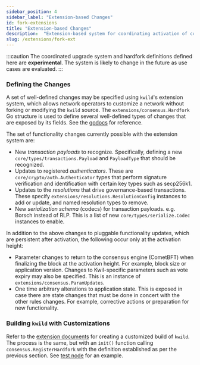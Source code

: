 ```yaml
---
sidebar_position: 4
sidebar_label: "Extension-based Changes"
id: fork-extensions
title: "Extension-based Changes"
description:  "Extension-based system for coordinating activation of consensus rule changes with new software."
slug: /extensions/fork-ext
---
```


:::caution
The coordinated upgrade system and hardfork definitions defined here are
**experimental**. The system is likely to change in the future as use cases are
evaluated.
:::

### Defining the Changes

A set of well-defined changes may be specified using `kwild`'s extension system,
which allows network operators to customize a network without forking or
modifying the `kwild` source. The `extensions/consensus.Hardfork` Go structure
is used to define several well-defined types of changes that are exposed by its
fields. See the
[godocs](https://pkg.go.dev/github.com/kwilteam/kwil-db/extensions/consensus)
for reference.

The set of functionality changes currently possible with the extension system are:

- New _transaction payloads_ to recognize. Specifically, defining a new
  `core/types/transactions.Payload` and `PayloadType` that should be recognized.
- Updates to registered _authenticators_.  These are
  `core/crypto/auth.Authenticator` types that perform signature verification and
  identification with certain key types such as secp256k1.
- Updates to the _resolutions_ that drive governance-based transactions.
  These specify `extensions/resolutions.ResolutionConfig` instances to add or
  update, and named resolution types to remove.
- New _serialization schema_ (codecs) for transaction payloads. e.g. Borsch
  instead of RLP. This is a list of new `core/types/serialize.Codec` instances
  to enable.

In addition to the above changes to pluggable functionality updates, which are
persistent after activation, the following occur only at the activation height:

- Parameter changes to return to the consensus engine (CometBFT) when finalizing
  the block at the activation height. For example, block size or application
  version. Changes to Kwil-specific parameters such as vote expiry may also be
  specified. This is an instance of `extensions/consensus.ParamUpdates`.
- One time arbitrary alterations to application state. This is exposed in case
  there are state changes that must be done in concert with the other rules
  changes. For example, corrective actions or preparation for new functionality.

### Building `kwild` with Customizations

Refer to the [extension documents](/docs/extensions/building-kwild-with-extensions)
for creating a customized build of `kwild`. The process is the same, but with an
`init()` function calling `consensus.RegisterHardfork` with the definition established
as per the previous section. See [test node](https://github.com/kwilteam/kwil-db/blob/6014154ee740947f9e62c7b3e7b1031e835b05bf/test/nodes/fork/gremlin.go)
for an example.
